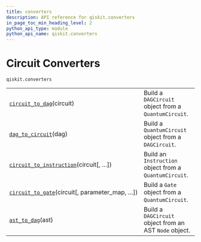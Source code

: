 ```yaml
---
title: converters
description: API reference for qiskit.converters
in_page_toc_min_heading_level: 2
python_api_type: module
python_api_name: qiskit.converters
---
```


<span id="module-qiskit.converters" />

<span id="qiskit-converters" />

# Circuit Converters

<span id="module-qiskit.converters" />

`qiskit.converters`

|                                                                                                                                |                                                        |
| ------------------------------------------------------------------------------------------------------------------------------ | ------------------------------------------------------ |
| [`circuit_to_dag`](qiskit.converters.circuit_to_dag "qiskit.converters.circuit_to_dag")(circuit)                               | Build a `DAGCircuit` object from a `QuantumCircuit`.   |
| [`dag_to_circuit`](qiskit.converters.dag_to_circuit "qiskit.converters.dag_to_circuit")(dag)                                   | Build a `QuantumCircuit` object from a `DAGCircuit`.   |
| [`circuit_to_instruction`](qiskit.converters.circuit_to_instruction "qiskit.converters.circuit_to_instruction")(circuit\[, …]) | Build an `Instruction` object from a `QuantumCircuit`. |
| [`circuit_to_gate`](qiskit.converters.circuit_to_gate "qiskit.converters.circuit_to_gate")(circuit\[, parameter\_map, …])      | Build a `Gate` object from a `QuantumCircuit`.         |
| [`ast_to_dag`](qiskit.converters.ast_to_dag "qiskit.converters.ast_to_dag")(ast)                                               | Build a `DAGCircuit` object from an AST `Node` object. |

